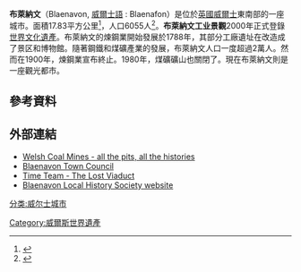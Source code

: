 '''布萊納文'''（Blaenavon, [[威爾士語|威爾士語]] : Blaenafon）是位於[[英國|英國]][[威爾士|威爾士]]東南部的一座城市。面積17.83平方公里<ref>{{cite web
| url = http://neighbourhood.statistics.gov.uk/dissemination/LeadTableView.do?a=7&b=11120820&c=blaenavon&d=16&e=61&g=6496299&i=1001x1003x1032x1004&o=362&m=0&r=1&s=1385738913152&enc=1&dsFamilyId=2491
| title = 2011 Census:Quick Statistics:Population Density for Blaenavon
| publisher = Office for National Statistics
| accessdate = 29 Nov 2013
| archive-url = https://web.archive.org/web/20131203025030/http://neighbourhood.statistics.gov.uk/dissemination/LeadTableView.do?a=7&b=11120820&c=blaenavon&d=16&e=61&g=6496299&i=1001x1003x1032x1004&o=362&m=0&r=1&s=1385738913152&enc=1&dsFamilyId=2491
| archive-date = 2013-12-03
| dead-url = yes
}}</ref>，人口6055人<ref>{{cite web
| url = http://neighbourhood.statistics.gov.uk/dissemination/LeadKeyFigures.do?a=7&b=11120820&c=blaenavon&d=16&e=62&g=6496299&i=1001x1003x1032x1004&o=362&m=0&r=1&s=1385403632472&enc=1
| title = 2011 Census:Key Statistics:Key Figures for Blaenavon
| publisher = Office for National Statistics
| accessdate = 25 Nov 2013
| archive-url = https://web.archive.org/web/20131202234518/http://neighbourhood.statistics.gov.uk/dissemination/LeadKeyFigures.do?a=7&b=11120820&c=blaenavon&d=16&e=62&g=6496299&i=1001x1003x1032x1004&o=362&m=0&r=1&s=1385403632472&enc=1
| archive-date = 2013-12-02
| dead-url = yes
}}</ref>。'''布萊納文工业景觀'''2000年正式登錄[[世界文化遺產|世界文化遺產]]。布萊納文的煉鋼業開始發展於1788年，其部分工廠遺址在改造成了景区和博物館。隨著鋼鐵和煤礦產業的發展，布萊納文人口一度超過2萬人。然而在1900年，煉鋼業宣布終止。1980年，煤礦礦山也關閉了。現在布萊納文則是一座觀光都市。

==參考資料==
{{reflist}}

==外部連結==
{{Commonscat|Blaenavon|布莱纳文}}
*[http://www.welshcoalmines.co.uk/ Welsh Coal Mines - all the pits, all the histories] {{Wayback|url=http://www.welshcoalmines.co.uk/ |date=20140922173047 }}
*[https://web.archive.org/web/20051025060529/http://www.blaenavon.gov.uk/ Blaenavon Town Council]
*[http://www.channel4.com/history/microsites/T/timeteam/archive/2001ba.html Time Team - The Lost Viaduct] {{Wayback|url=http://www.channel4.com/history/microsites/T/timeteam/archive/2001ba.html |date=20070810060747 }}
*[http://sites.google.com/site/blaenavonlhs/ Blaenavon Local History Society website] {{Wayback|url=http://sites.google.com/site/blaenavonlhs/ |date=20140825102247 }}
{{英國世界遺產}}
[[分类:威尔士城市|分类:威尔士城市]]
[[Category:威爾斯世界遺產|Category:威爾斯世界遺產]]